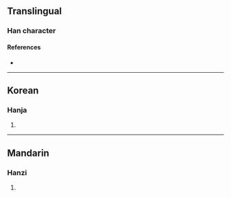 {{character info/new}}
==Translingual==

===Han character===
{{Han char|rn=86|rad=火|as=10|sn=14|four=96886|canj=FRBC|ids=⿰火員}}

====References====
* {{Han ref|kx=0679.090|dkj=19293|dj=1090.310|hdz=32223.070|uh=7189|ud=29065|bh=E2BC|bd=58044}}

----

==Korean==

===Hanja===
{{ko-hanja|hangeul=운|eumhun=|rv=un|mr=un|y=wun}}

# {{rfdef|ko|sort=火10}}

----

==Mandarin==

===Hanzi===
{{cmn-hanzi|pin=[[yún]] ([[yun2]])|wg=yün<sup>2</sup>}}

# {{rfdef|cmn|sort=火10}}